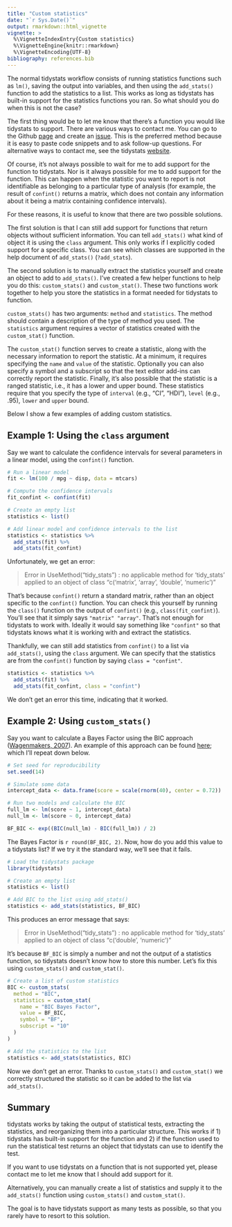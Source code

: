 ```yaml
---
title: "Custom statistics"
date: "`r Sys.Date()`"
output: rmarkdown::html_vignette
vignette: >
  %\VignetteIndexEntry{Custom statistics}
  %\VignetteEngine{knitr::rmarkdown}
  %\VignetteEncoding{UTF-8}
bibliography: references.bib
---
```


The normal tidystats workflow consists of running statistics functions such as
`lm()`, saving the output into variables, and then using the `add_stats()` 
function to add the statistics to a list. This works as long as tidystats
has built-in support for the statistics functions you ran. So what should you do
when this is not the case?

The first thing would be to let me know that there's a function you would like 
tidystats to support. There are various ways to contact me. You can go to the 
Github [page](https://github.com/WillemSleegers/tidystats) and create an 
[issue](https://github.com/WillemSleegers/tidystats/issues). This is the 
preferred method because it is easy to paste code snippets and to ask follow-up 
questions. For alternative ways to contact me, see the tidystats 
[website](https://tidystats.io/).

Of course, it's not always possible to wait for me to add support for the 
function to tidystats. Nor is it always possible for me to add support for the 
function. This can happen when the statistic  you want to report is not 
identifiable as belonging to a particular type of analysis (for example, the 
result of `confint()` returns a matrix, which does not contain any information 
about it being a matrix containing confidence intervals).

For these reasons, it is useful to know that there are two possible solutions.

The first solution is that I can still add support for functions that return 
objects without sufficient information. You can tell `add_stats()` what kind of 
object it is using the `class` argument. This only works if I explicitly coded 
support for a specific class. You can see which classes are supported in the 
help document of `add_stats()` (`?add_stats`).

The second solution is to manually extract the statistics yourself and create
an object to add to `add_stats()`. I've created a few helper functions to help 
you do this: `custom_stats()` and `custom_stat()`. These two functions work 
together to help you store the statistics in a format needed for tidystats to 
function.

`custom_stats()` has two arguments: `method` and `statistics`. The method should
contain a description of the type of method you used. The `statistics` argument
requires a vector of statistics created with the `custom_stat()` function.

The `custom_stat()` function serves to create a statistic, along with the 
necessary information to report the statistic. At a minimum, it requires 
specifying the `name` and `value` of the statistic. Optionally you can also 
specify a symbol and a subscript so that the text editor add-ins can correctly 
report the statistic. Finally, it's also possible that the statistic is a ranged
statistic, i.e., it has a lower and upper bound. These statistics require that 
you specify the type of `interval` (e.g., "CI", "HDI"), `level` (e.g., .95), 
`lower` and `upper` bound. 

Below I show a few examples of adding custom statistics.

## Example 1: Using the `class` argument

Say we want to calculate the confidence intervals for several parameters in a 
linear model, using the `confint()` function.

```r
# Run a linear model
fit <- lm(100 / mpg ~ disp, data = mtcars)

# Compute the confidence intervals
fit_confint <- confint(fit)

# Create an empty list
statistics <- list()

# Add linear model and confidence intervals to the list
statistics <- statistics %>%
  add_stats(fit) %>%
  add_stats(fit_confint)
```

Unfortunately, we get an error:

> Error in UseMethod("tidy_stats") : 
  no applicable method for 'tidy_stats' applied to an object of class 
  "c('matrix', 'array', 'double', 'numeric')"

 That's because `confint()` return a standard matrix, rather than an object 
 specific to the `confint()` function. You can check this yourself by running
 the `class()` function on the output of `confint()` 
 (e.g., `class(fit_confint)`). You'll see that it simply says 
 `"matrix" "array"`. That's not enough for tidystats to work with. Ideally it
 would say something like `"confint"` so that tidystats knows what it is working
 with and extract the statistics. 

Thankfully, we can still add statistics from `confint()` to a list via 
`add_stats()`, using the `class` argument. We can specify that the statistics
are from the `confint()` function by saying `class = "confint"`. 

```r
statistics <- statistics %>%
  add_stats(fit) %>%
  add_stats(fit_confint, class = "confint")
```

We don't get an error this time, indicating that it worked.

## Example 2: Using `custom_stats()`

Say you want to calculate a Bayes Factor using the BIC approach 
([Wagenmakers, 2007](https://doi.org/10.3758/BF03194105)). An example of this 
approach can be found 
[here](https://rstudio-pubs-static.s3.amazonaws.com/358672_09291d0b37ce43f08cf001cfd25c16c2.html); 
which I'll repeat down below.

```r
# Set seed for reproducibility
set.seed(14)

# Simulate some data
intercept_data <- data.frame(score = scale(rnorm(40), center = 0.72))

# Run two models and calculate the BIC
full_lm <- lm(score ~ 1, intercept_data)
null_lm <- lm(score ~ 0, intercept_data)

BF_BIC <- exp((BIC(null_lm) - BIC(full_lm)) / 2)
```

The Bayes Factor is `r round(BF_BIC, 2)`. Now, how do you add this value to a 
tidystats list? If we try it the standard way, we'll see that it fails.

```r
# Load the tidystats package
library(tidystats)

# Create an empty list
statistics <- list()

# Add BIC to the list using add_stats()
statistics <- add_stats(statistics, BF_BIC)
```

This produces an error message that says:

> Error in UseMethod("tidy_stats") : no applicable method for 'tidy_stats' 
  applied to an object of class "c('double', 'numeric')"

It's because `BF_BIC` is simply a number and not the output of a statistics 
function, so tidystats doesn't know how to store this number. Let's fix this 
using `custom_stats()` and `custom_stat()`.

```r
# Create a list of custom statistics
BIC <- custom_stats(
  method = "BIC",
  statistics = custom_stat(
    name = "BIC Bayes Factor",
    value = BF_BIC,
    symbol = "BF",
    subscript = "10"
  )
)

# Add the statistics to the list
statistics <- add_stats(statistics, BIC)
```

Now we don't get an error. Thanks to `custom_stats()` and `custom_stat()` we 
correctly structured the statistic so it can be added to the list via 
`add_stats()`. 

## Summary

tidystats works by taking the output of statistical tests, extracting the 
statistics, and reorganizing them into a particular structure. This works if 1)
tidystats has built-in support for the function and 2) if the function used to 
run the statistical test returns an object that tidystats can use to identify 
the test.

If you want to use tidystats on a function that is not supported yet, please 
contact me to let me know that I should add support for it.

Alternatively, you can manually create a list of statistics and supply it to 
the `add_stats()` function using `custom_stats()` and `custom_stat()`. 

The goal is to have tidystats support as many tests as possible, so that you 
rarely have to resort to this solution.
